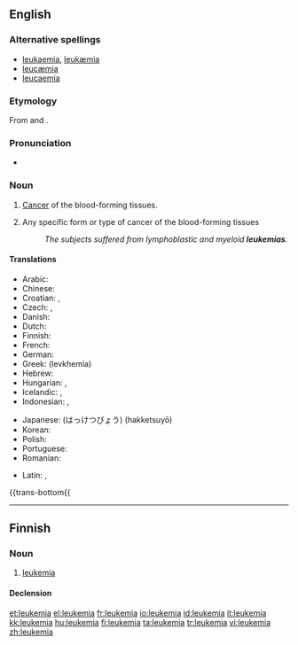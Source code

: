==English==
{{wikipedia}}

===Alternative spellings===
* [[leukaemia]], [[leukæmia]] {{qualifier|Britain, Australia}}
* [[leucæmia]]
* [[leucaemia]]

===Etymology===
From {{etyl|grc}} {{term|sc=polytonic|λευκός||white|lang=grc}} and {{term|sc=polytonic|αἷμα||blood|lang=grc}}.

===Pronunciation===
* {{IPA|/luˈkimiə/}}

===Noun===
{{en-noun|s|-}}

# {{context|US|oncology|pathology}} [[cancer|Cancer]] of the blood-forming tissues.
# {{context|US|oncology|pathology|countable}} Any specific form or type of cancer of the blood-forming tissues
#: ''The subjects suffered from lymphoblastic and myeloid '''leukemias'''.''

====Translations====
{{trans-top|cancer of blood forming tissue}}
* Arabic: {{t|ar|سرطان الدم|sc=Arab}}
* Chinese: {{t-|cmn|白血病|sc=Hani|xs=Mandarin}}
* Croatian: {{t|hr|leukemija|f|alt=leukémija}}, {{t|hr|bjelokrvnost|f|alt=bjelokŕvnōst}}
* Czech: {{t-|cs|leukemie|f}}, {{t-|cs|leukémie|f}}
* Danish: {{t|da|leukæmi|c}}
* Dutch: {{t+|nl|leukemie}}
* Finnish: {{t+|fi|leukemia}}
* French: {{t|fr|leucémie}}
* German: {{t+|de|Leukämie|f}}
* Greek: {{t-|el|λευχαιμία|sc=Grek}} (levkhemía) {{f}}
* Hebrew: {{t-|he|סרטן הדם|סַרְטַן הַדָּם|m|sc=Hebr}}
* Hungarian: {{t+|hu|fehérvérűség}}, {{t+|hu|leukémia}}
* Icelandic: {{t-|is|hvítblæði|n}}, {{t|is|blóðlýsa|f}} {{i|less common}}
* Indonesian: {{t+|id|leukemia|xs=Indonesian}}, {{t|id|kanker darah|xs=Indonesian}}
{{trans-mid}}
* Japanese: {{t-|ja|白血病|sc=Jpan}} (はっけつびょう) (hakketsuyō)
* Korean: {{t-|ko|백혈병|tr=baekhyeolbyeong|sc=Hang}}
* Polish: {{t|pl|białaczka|f}}
* Portuguese: {{t+|pt|leucemia}}
* Romanian: {{t-|ro|leucemie|f}}
{{trans-bottom}}
{{checktrans-top}}
* Latin: {{t-|la|leucaemia}}, {{t-|la|leucemia}}
{{trans-mid}}
{{trans-bottom{{

----

==Finnish==

===Noun===
{{infl|fi|noun}}

# [[#English|leukemia]]

====Declension====
{{fi-decl-kulkija|leukemi}}

[[et:leukemia]]
[[el:leukemia]]
[[fr:leukemia]]
[[io:leukemia]]
[[id:leukemia]]
[[it:leukemia]]
[[kk:leukemia]]
[[hu:leukemia]]
[[fi:leukemia]]
[[ta:leukemia]]
[[tr:leukemia]]
[[vi:leukemia]]
[[zh:leukemia]]